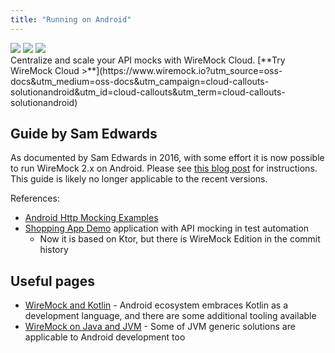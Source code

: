 ```yaml
---
title: "Running on Android"
---
```




<div class="solution-block">
  <div class="solution-header">
    <img src="/images/logos/wiremock/logo_square.svg" />
    <img src="/images/logos/doc-sections/connect.svg" />
    <img src="/images/logos/technology/android.svg" />
  </div>
</div>


<CloudCallout title="WireMock Cloud" icon="rocket">
    Centralize and scale your API mocks with WireMock Cloud.
    [**Try WireMock Cloud >**](https://www.wiremock.io?utm_source=oss-docs&utm_medium=oss-docs&utm_campaign=cloud-callouts-solutionandroid&utm_id=cloud-callouts&utm_term=cloud-callouts-solutionandroid)
</CloudCallout>

## Guide by Sam Edwards

As documented by Sam Edwards in 2016,
with some effort it is now possible to run WireMock 2.x on Android.
Please see
[this blog post](https://handstandsam.com/2016/01/30/running-wiremock-on-android/) for instructions.
This guide is likely no longer applicable to the recent versions.

References:

- [Android Http Mocking Examples](https://github.com/handstandsam/AndroidHttpMockingExamples)
- [Shopping App Demo](https://github.com/handstandsam/ShoppingApp) application with API mocking in test automation
  - Now it is based on Ktor, but there is WireMock Edition in the commit history

## Useful pages

- [WireMock and Kotlin](/docs/solutions/kotlin/) - Android ecosystem embraces Kotlin as a development language,
  and there are some additional tooling available
- [WireMock on Java and JVM](/docs/solutions/jvm/) - Some of JVM generic solutions are applicable to Android development too
